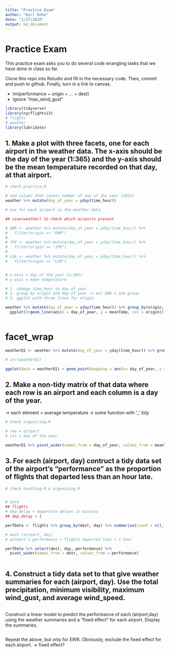 ```yaml
---
title: "Practice Exam"
author: "Karl Rohe"
date: "2/27/2020"
output: md_document
---
```


# Practice Exam

This practice exam asks you to do several code wrangling tasks that we have done in class so far. 

Clone this repo into Rstudio and fill in the necessary code.  Then, commit and push to github.  Finally, turn in a link to canvas. 

- lm(performance ~ origin + ... + dest)
- ignore "max_wind_gust"


```r
library(tidyverse)
library(nycflights13)
# flights
# weather
library(lubridate)
```


## 1. Make a plot with three facets, one for each airport in the weather data.  The x-axis should be the day of the year (1:365) and the y-axis should be the mean temperature recorded on that day, at that airport.
```r
# check practice.R 

# add column that counts number of day of the year (2013)
weather %>% mutate(day_of_year = yday(time_hour))

# one for each airport in the weather data

## view(weather) to check which airports present

# EWR <- weather %>% mutate(day_of_year = yday(time_hour)) %>% 
#   filter(origin == "EWR")
# 
# JFK <- weather %>% mutate(day_of_year = yday(time_hour)) %>% 
#   filter(origin == "JFK")
# 
# LGA <- weather %>% mutate(day_of_year = yday(time_hour)) %>% 
#   filter(origin == "LGA")


# x-axis = day of the year (1:365)
# y-axis = mean temperature

# 1. change time_hour to day of year
# 2. group by origin and day of year -> ex) EWR-1 one group
# 3. ggplot with three lines for origin

weather %>% mutate(day_of_year = yday(time_hour)) %>% group_by(origin, day_of_year) %>% summarize(meanTemp = mean(temp, na.rm = T)) %>% 
  ggplot()+geom_line(aes(x = day_of_year, y = meanTemp, col = origin))



```

# facet_wrap

```r

weatherQ1 <- weather %>% mutate(day_of_year = yday(time_hour)) %>% group_by(origin, day_of_year) %>% summarize(meanTemp = mean(temp, na.rm = T))

# str(weatherQ1)

ggplot(data = weatherQ1) + geom_point(mapping = aes(x= day_of_year, y = meanTemp, color = origin)) + facet_wrap(~origin)

```


## 2. Make a non-tidy matrix of that data where each row is an airport and each column is a day of the year.  
-> each element = average temperature
-> some function with '_' tidy
```r

# Check organizing.R

# row = airport
# col = day of the year

weatherQ1 %>% pivot_wider(names_from = day_of_year, values_from = meanTemp)


```


## 3. For each (airport, day) contruct a tidy data set of the airport's "performance" as the proportion of flights that departed less than an hour late. 
```r
# check handling.R & organizing.R


# data
## flights
# dep_delay = departure delays in minutes
## dep_delay < 1

perfData <- flights %>% group_by(dest, day) %>% summarise(count = n(), noDelay = length(dep_delay[dep_delay < 1]), performance = noDelay / count)

# each (airport, day)
# airport's performance = flights departed late < 1 hour

perfData %>% select(dest, day, performance) %>% 
  pivot_wider(names_from = dest, values_from = performance)
  

```

## 4. Construct a tidy data set to that give weather summaries for each (airport, day).  Use the total precipitation, minimum visibility, maximum wind_gust, and average wind_speed.  
```r
```

Construct a linear model to predict the performance of each (airport,day) using the weather summaries and a "fixed effect" for each airport.  Display the summaries.  
```r
```

Repeat the above, but only for EWR.  Obviously, exclude the fixed effect for each airport.
-> fixed effect? 
```r
```